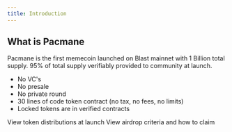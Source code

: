 ```yaml
---
title: Introduction
---
```


## What is Pacmane

Pacmane is the first memecoin launched on Blast mainnet with 1 Billion total supply. 95% of total supply verifiably provided to community at launch.

- No VC's
- No presale
- No private round
- 30 lines of code token contract (no tax, no fees, no limits)
- Locked tokens are in verified contracts 
<CardGroup cols={2}>
  <Card
    title="Tokenomics"
    icon="chart-simple"
    href="/tokenomics"
  >
    View token distributions at launch
  </Card>
  <Card
    title="Airdrop"
    icon="droplet"
    href="/airdrop"
  >
    View airdrop criteria and how to claim
  </Card>
</CardGroup>
